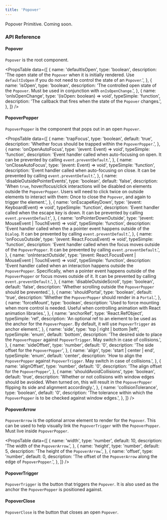 ```yaml
---
title: 'Popover'
---
```


Popover Primitive. Coming soon.

### API Reference

#### Popover

`Popover` is the root component.

<PropsTable
  data={[
    {
      name: 'defaultIsOpen',
      type: 'boolean',
      description:
        'The open state of the `Popover` when it is initially rendered. Use `defaultIsOpen` if you do not need to control the state of an `Popover`.',
    },
    {
      name: 'isOpen',
      type: 'boolean',
      description:
        'The controlled open state of the `Popover`. Must be used in conjunction with `onIsOpenChange`.',
    },
    {
      name: 'onIsOpenChange',
      type: '(isOpen: boolean) => void',
      typeSimple: 'function',
      description:
        'The callback that fires when the state of the `Popover` changes.',
    },
  ]}
/>

#### PopoverPopper

`PopoverPopper` is the component that pops out in an open `Popover`.

<PropsTable
  data={[
    {
      name: 'trapFocus',
      type: 'boolean',
      default: 'true',
      description:
        'Whether focus should be trapped within the `PopoverPopper`.',
    },
    {
      name: 'onOpenAutoFocus',
      type: '(event: Event) => void',
      typeSimple: 'function',
      description:
        'Event handler called when auto-focusing on open. It can be prevented by calling `event.preventDefault`.',
    },
    {
      name: 'onCloseAutoFocus',
      type: '(event: Event) => void',
      typeSimple: 'function',
      description:
        'Event handler called when auto-focusing on close. It can be prevented by calling `event.preventDefault`.',
    },
    {
      name: 'disableOutsidePointerEvents',
      type: 'boolean',
      default: 'false',
      description:
        'When `true`, hover/focus/click interactions will be disabled on elements outside the `PopoverPopper`. Users will need to click twice on outside elements to interact with them: Once to close the `Popover`, and again to trigger the element.',
    },
    {
      name: 'onEscapeKeyDown',
      type: '(event: KeyboardEvent) => void',
      typeSimple: 'function',
      description:
        'Event handler called when the escape key is down. It can be prevented by calling `event.preventDefault`',
    },
    {
      name: 'onPointerDownOutside',
      type: '(event: MouseEvent | TouchEvent) => void',
      typeSimple: 'function',
      description:
        'Event handler called when the a pointer event happens outside of the `Dialog`. It can be prevented by calling `event.preventDefault`.',
    },
    {
      name: 'onFocusOutside',
      type: '(event: React.FocusEvent) => void',
      typeSimple: 'function',
      description:
        'Event handler called when the focus moves outside of the `PopoverPopper`. It can be prevented by calling `event.preventDefault`.',
    },
    {
      name: 'onInteractOutside',
      type: '(event: React.FocusEvent | MouseEvent | TouchEvent) => void',
      typeSimple: 'function',
      description:
        'Event handler called when an interaction happens outside the `PopoverPopper`. Specifically, when a pointer event happens outside of the `PopoverPopper` or focus moves outside of it. It can be prevented by calling `event.preventDefault`.',
    },
    {
      name: 'disableOutsideScroll',
      type: 'boolean',
      default: 'false',
      description:
        'Whether scrolling outside the `PopoverPopper` should be prevented.',
    },
    {
      name: 'shouldPortal',
      type: 'boolean',
      default: 'true',
      description: 'Whether the `PopoverPopper` should render in a `Portal`.',
    },
    {
      name: 'forceMount',
      type: 'boolean',
      description:
        'Used to force mounting when more control is needed. Useful when controlling animation with React animation libraries.',
    },
    {
      name: 'anchorRef',
      type: 'React.RefObject<MeasurableElement>',
      typeSimple: 'ref',
      description:
        'An optional ref to an element to be used as the anchor for the `PopoverPopper`. By default, it will use `PopoverTrigger` as anchor element.',
    },
    {
      name: 'side',
      type: 'top | right | bottom |left',
      typeSimple: 'enum',
      default: 'bottom',
      description:
        'The desired side to place the `PopoverPopper` against `PopoverTrigger`. May switch in case of collisions.',
    },
    {
      name: 'sideOffset',
      type: 'number',
      default: '0',
      description: 'The side offset for the `PopoverPopper`',
    },
    {
      name: 'align',
      type: 'start | center | end',
      typeSimple: 'enum',
      default: 'center',
      description:
        'How to align the `PopoverPopper` against `PopoverTrigger`. May switch in case of collisions.',
    },
    {
      name: 'alignOffset',
      type: 'number',
      default: '0',
      description: 'The align offset for the `PopoverPopper`',
    },
    {
      name: 'shouldAvoidCollisions',
      type: 'boolean',
      default: 'true',
      description:
        'Whether or not collisions with window edges should be avoided. When turned on, this will result in the `PopoverPopper` flipping its side and alignment accordingly.',
    },
    {
      name: 'collisionTolerance',
      type: 'boolean',
      default: '0',
      description:
        'The tolerance within which the `PopoverPopper` is to be checked against window edges.',
    },
  ]}
/>

#### PopoverArrow

`PopoverArrow` is the optional arrow element to render for the `Popover`. This can be used to help visually link the `PopoverTrigger` with the `PopoverPopper`. Must live inside `PopoverPopper`.

<PropsTable
  data={[
    {
      name: 'width',
      type: 'number',
      default: 10,
      description: 'The width of the `PopoverArrow`.',
    },
    {
      name: 'height',
      type: 'number',
      default: 5,
      description: 'The height of the `PopoverArrow`.',
    },
    {
      name: 'offset',
      type: 'number',
      default: 0,
      description:
        'The offset of the `PopoverArrow` along the edge of `PopoverPopper`.',
    },
  ]}
/>

#### PopoverTrigger

`PopoverTrigger` is the button that triggers the `Popover`. It is also used as the anchor the `PopoverPopper` is positioned against.

#### PopoverClose

`PopoverClose` is the button that closes an open `Popover`.
